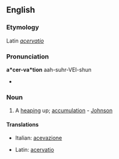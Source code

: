 ==English==

===Etymology===
Latin ''[[acervatio]]''

===Pronunciation===
{{rfp}}
'''a*cer-va*tion'''
aah-suhr-VEI-shun
* {{rhymes|eɪʃǝn}}

===Noun===
{{en-noun}}

# {{rare}} A [[heaping]] up; [[accumulation]] - [[Johnson]]

====Translations====
{{top}}
* Italian: [[acevazione]]
{{mid}}
* Latin: [[acervatio]]
{{bottom}}